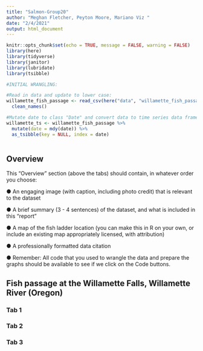 ```yaml
---
title: "Salmon-Group20"
author: "Meghan Fletcher, Peyton Moore, Mariano Viz "
date: "2/4/2021"
output: html_document
---
```


```r
knitr::opts_chunk$set(echo = TRUE, message = FALSE, warning = FALSE)
library(here)
library(tidyverse)
library(janitor)
library(lubridate)
library(tsibble)

```


```r
#INITIAL WRANGLING:

#Read in data and update to lower case:
willamette_fish_passage <- read_csv(here("data", "willamette_fish_passage.csv"))%>% 
  clean_names()

#Mutate date to class "Date" and convert data to time series data frame (tsibble):
willamette_ts <- willamette_fish_passage %>% 
  mutate(date = mdy(date)) %>%
  as_tsibble(key = NULL, index = date)
  


```



## Overview
This “Overview” section (above the tabs) should contain, in whatever order you choose:

● An engaging image (with caption, including photo credit) that is relevant to the dataset

● A brief summary (3 - 4 sentences) of the dataset, and what is included in this “report”

● A map of the fish ladder location (you can make this in R on your own, or include an existing map appropriately licensed, with attribution)

● A professionally formatted data citation

● Remember: All code that you used to wrangle the data and prepare the graphs should be available to see if we click on the Code buttons.



## Fish passage at the Willamette Falls, Willamette River (Oregon) {.tabset}


### Tab 1






### Tab 2






### Tab 3


